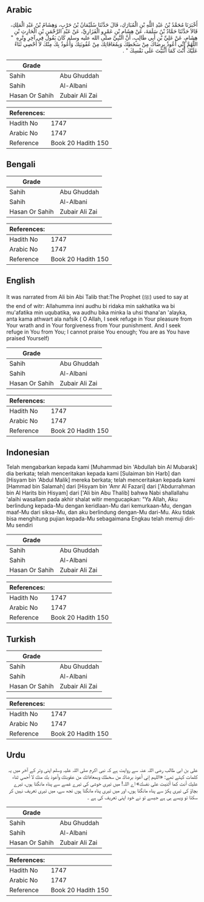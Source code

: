 ## Arabic


<div dir="rtl" lang="ar" style={{fontSize:'larger',backgroundColor:'#f8f9fa',padding:20}}>
أَخْبَرَنَا مُحَمَّدُ بْنُ عَبْدِ اللَّهِ بْنِ الْمُبَارَكِ، قَالَ حَدَّثَنَا سُلَيْمَانُ بْنُ حَرْبٍ، وَهِشَامُ بْنُ عَبْدِ الْمَلِكِ، قَالاَ حَدَّثَنَا حَمَّادُ بْنُ سَلَمَةَ، عَنْ هِشَامِ بْنِ عَمْرٍو الْفَزَارِيِّ، عَنْ عَبْدِ الرَّحْمَنِ بْنِ الْحَارِثِ بْنِ هِشَامٍ، عَنْ عَلِيِّ بْنِ أَبِي طَالِبٍ، أَنَّ النَّبِيَّ صلى الله عليه وسلم كَانَ يَقُولُ فِي آخِرِ وِتْرِهِ ‏ "‏ اللَّهُمَّ إِنِّي أَعُوذُ بِرِضَاكَ مِنْ سَخَطِكَ وَبِمُعَافَاتِكَ مِنْ عُقُوبَتِكَ وَأَعُوذُ بِكَ مِنْكَ لاَ أُحْصِي ثَنَاءً عَلَيْكَ أَنْتَ كَمَا أَثْنَيْتَ عَلَى نَفْسِكَ ‏"‏ ‏.‏
</div>
<div style={{backgroundColor:'#f8f9fa',padding:20, marginBottom: 10}}><table> <thead> <tr> <th>Grade</th> <th></th> </tr> </thead> <tbody> <tr><td>Sahih</td><td>Abu Ghuddah</td></tr><tr><td>Sahih</td><td>Al-Albani</td></tr><tr><td>Hasan Or Sahih</td><td>Zubair Ali Zai</td></tr></tbody></table><table> <thead> <tr> <th>References:</th> <th></th> </tr> </thead> <tbody><tr><td>Hadith No</td><td>1747</td></tr><tr><td>Arabic No</td><td>1747</td></tr><tr><td>Reference</td><td>Book 20 Hadith 150</td></tr></tbody></table></div>

## Bengali


<div dir="ltr" lang="bn" style={{fontSize:'larger',backgroundColor:'#f8f9fa',padding:20}}>

</div>
<div style={{backgroundColor:'#f8f9fa',padding:20, marginBottom: 10}}><table> <thead> <tr> <th>Grade</th> <th></th> </tr> </thead> <tbody> <tr><td>Sahih</td><td>Abu Ghuddah</td></tr><tr><td>Sahih</td><td>Al-Albani</td></tr><tr><td>Hasan Or Sahih</td><td>Zubair Ali Zai</td></tr></tbody></table><table> <thead> <tr> <th>References:</th> <th></th> </tr> </thead> <tbody><tr><td>Hadith No</td><td>1747</td></tr><tr><td>Arabic No</td><td>1747</td></tr><tr><td>Reference</td><td>Book 20 Hadith 150</td></tr></tbody></table></div>

## English


<div dir="ltr" lang="en" style={{fontSize:'larger',backgroundColor:'#f8f9fa',padding:20}}>
It was narrated from Ali bin Abi Talib that:The Prophet (ﷺ) used to say at the end of witr: Allahumma inni audhu bi ridaka min sakhatika wa bi mu'afatika min uqubatika, wa audhu bika minka la uhsi thana'an 'alayka, anta kama athwart ala nafsik ( O Allah, I seek refuge in Your pleasure from Your wrath and in Your forgiveness from Your punishment. And I seek refuge in You from You; I cannot praise You enough; You are as You have praised Yourself)
</div>
<div style={{backgroundColor:'#f8f9fa',padding:20, marginBottom: 10}}><table> <thead> <tr> <th>Grade</th> <th></th> </tr> </thead> <tbody> <tr><td>Sahih</td><td>Abu Ghuddah</td></tr><tr><td>Sahih</td><td>Al-Albani</td></tr><tr><td>Hasan Or Sahih</td><td>Zubair Ali Zai</td></tr></tbody></table><table> <thead> <tr> <th>References:</th> <th></th> </tr> </thead> <tbody><tr><td>Hadith No</td><td>1747</td></tr><tr><td>Arabic No</td><td>1747</td></tr><tr><td>Reference</td><td>Book 20 Hadith 150</td></tr></tbody></table></div>

## Indonesian


<div dir="ltr" lang="id" style={{fontSize:'larger',backgroundColor:'#f8f9fa',padding:20}}>
Telah mengabarkan kepada kami [Muhammad bin 'Abdullah bin Al Mubarak] dia berkata; telah menceritakan kepada kami [Sulaiman bin Harb] dan [Hisyam bin 'Abdul Malik] mereka berkata; telah menceritakan kepada kami [Hammad bin Salamah] dari [Hisyam bin 'Amr Al Fazari] dari ['Abdurrahman bin Al Harits bin Hisyam] dari ['Ali bin Abu Thalib] bahwa Nabi shallallahu 'alaihi wasallam pada akhir shalat witir mengucapkan: "Ya Allah, Aku berlindung kepada-Mu dengan keridlaan-Mu dari kemurkaan-Mu, dengan maaf-Mu dari siksa-Mu, dan aku berlindung dengan-Mu dari-Mu. Aku tidak bisa menghitung pujian kepada-Mu sebagaimana Engkau telah memuji diri-Mu sendiri
</div>
<div style={{backgroundColor:'#f8f9fa',padding:20, marginBottom: 10}}><table> <thead> <tr> <th>Grade</th> <th></th> </tr> </thead> <tbody> <tr><td>Sahih</td><td>Abu Ghuddah</td></tr><tr><td>Sahih</td><td>Al-Albani</td></tr><tr><td>Hasan Or Sahih</td><td>Zubair Ali Zai</td></tr></tbody></table><table> <thead> <tr> <th>References:</th> <th></th> </tr> </thead> <tbody><tr><td>Hadith No</td><td>1747</td></tr><tr><td>Arabic No</td><td>1747</td></tr><tr><td>Reference</td><td>Book 20 Hadith 150</td></tr></tbody></table></div>

## Turkish


<div dir="ltr" lang="tr" style={{fontSize:'larger',backgroundColor:'#f8f9fa',padding:20}}>

</div>
<div style={{backgroundColor:'#f8f9fa',padding:20, marginBottom: 10}}><table> <thead> <tr> <th>Grade</th> <th></th> </tr> </thead> <tbody> <tr><td>Sahih</td><td>Abu Ghuddah</td></tr><tr><td>Sahih</td><td>Al-Albani</td></tr><tr><td>Hasan Or Sahih</td><td>Zubair Ali Zai</td></tr></tbody></table><table> <thead> <tr> <th>References:</th> <th></th> </tr> </thead> <tbody><tr><td>Hadith No</td><td>1747</td></tr><tr><td>Arabic No</td><td>1747</td></tr><tr><td>Reference</td><td>Book 20 Hadith 150</td></tr></tbody></table></div>

## Urdu


<div dir="rtl" lang="ur" style={{fontSize:'larger',backgroundColor:'#f8f9fa',padding:20}}>
علی بن ابی طالب رضی اللہ عنہ سے روایت ہے کہ نبی اکرم صلی اللہ علیہ وسلم اپنی وتر کے آخر میں یہ کلمات کہتے تھے: «اللہم إني أعوذ برضاك من سخطك وبمعافاتك من عقوبتك وأعوذ بك منك لا أحصي ثناء عليك أنت كما أثنيت على نفسك» اے اللہ! میں تیری خوشی کی تیرے غصے سے پناہ مانگتا ہوں، تیرے بچاؤ کی تیری پکڑ سے پناہ مانگتا ہوں، اور میں تیری پناہ مانگتا ہوں تجھ سے، میں تیری تعریف نہیں کر سکتا تو ویسے ہی ہے جیسے تو نے خود اپنی تعریف کی ہے ۔
</div>
<div style={{backgroundColor:'#f8f9fa',padding:20, marginBottom: 10}}><table> <thead> <tr> <th>Grade</th> <th></th> </tr> </thead> <tbody> <tr><td>Sahih</td><td>Abu Ghuddah</td></tr><tr><td>Sahih</td><td>Al-Albani</td></tr><tr><td>Hasan Or Sahih</td><td>Zubair Ali Zai</td></tr></tbody></table><table> <thead> <tr> <th>References:</th> <th></th> </tr> </thead> <tbody><tr><td>Hadith No</td><td>1747</td></tr><tr><td>Arabic No</td><td>1747</td></tr><tr><td>Reference</td><td>Book 20 Hadith 150</td></tr></tbody></table></div>